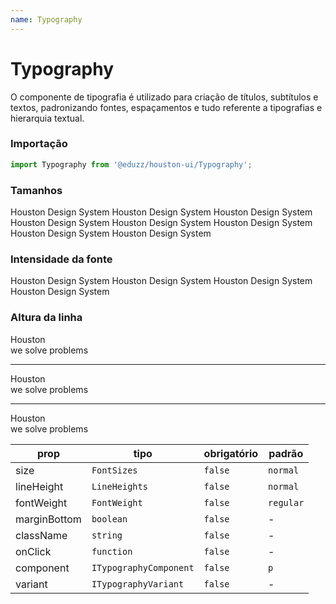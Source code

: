 ```yaml
---
name: Typography
---
```




# Typography

O componente de tipografia é utilizado para criação de títulos, subtítulos e textos, padronizando fontes, espaçamentos e tudo
referente a tipografias e hierarquia textual.

### Importação

```js
import Typography from '@eduzz/houston-ui/Typography';
```

### Tamanhos

<Playground>
  <Typography size='xx-small'>Houston Design System</Typography>
  <Typography size='x-small'>Houston Design System</Typography>
  <Typography size='small'>Houston Design System</Typography>
  <Typography size='normal'>Houston Design System</Typography>
  <Typography size='medium'>Houston Design System</Typography>
  <Typography size='large'>Houston Design System</Typography>
  <Typography size='x-large'>Houston Design System</Typography>
  <Typography size='xx-large'>Houston Design System</Typography>
</Playground>

### Intensidade da fonte

<Playground>
  <Typography fontWeight='light'>Houston Design System</Typography>
  <Typography fontWeight='regular'>Houston Design System</Typography>
  <Typography fontWeight='semibold'>Houston Design System</Typography>
  <Typography fontWeight='bold'>Houston Design System</Typography>
</Playground>

### Altura da linha

<Playground>
  <Typography lineHeight='compact' marginBottom>
    Houston
    <br />
    we solve problems
  </Typography>
  <hr />
  <Typography lineHeight='normal' marginBottom>
    Houston
    <br />
    we solve problems
  </Typography>
  <hr />
  <Typography lineHeight='comfortable'>
    Houston
    <br />
    we solve problems
  </Typography>
</Playground>

| prop         | tipo                   | obrigatório | padrão    |
| ------------ | ---------------------- | ----------- | --------- |
| size         | `FontSizes`            | `false`     | `normal`  |
| lineHeight   | `LineHeights`          | `false`     | `normal`  |
| fontWeight   | `FontWeight`           | `false`     | `regular` |
| marginBottom | `boolean`              | `false`     | -         |
| className    | `string`               | `false`     | -         |
| onClick      | `function`             | `false`     | -         |
| component    | `ITypographyComponent` | `false`     | `p`       |
| variant      | `ITypographyVariant`   | `false`     | -         |
